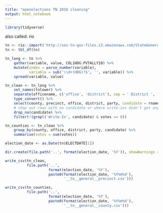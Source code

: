 ```yaml
---
title: "openelections TN 2016 cleaning"
output: html_notebook
---
```


```r
library(tidyverse)
```
also called: rio

```r
tn <- rio::import('http://sos-tn-gov-files.s3.amazonaws.com/StateGeneralbyPrecinctNov2016.xlsx')
tn <- tbl_df(tn)
```

```r
tn_long <- tn %>% 
    gather(variable, value, COL1HDG:PVTALLY10) %>% 
    mutate(index = parse_number(variable), 
           variable = sub('\\d+(HDG)?$', '', variable)) %>% 
    spread(variable, value)

tn_clean <- tn_long %>% 
    set_names(tolower) %>% 
    separate(officename, c('office', 'district'), sep = ' District ', fill = 'right') %>% 
    type_convert() %>% 
    select(county, precinct, office, district, party, candidate = rname, votes = pvtally) %>% 
    # chop out rows with no candidate or where write-ins didn't get any votes in a precinct
    drop_na(candidate) %>% 
    filter(!(grepl('Write-In', candidate) & votes == 0))
```

```r
tn_counties <- tn_clean %>% 
    group_by(county, office, district, party, candidate) %>% 
    summarise(votes = sum(votes))
```

```r
election_date <- as.Date(tn$ELECTDATE[1])

dir.create(file.path('..', format(election_date, '%Y')), showWarnings = FALSE)

write_csv(tn_clean, 
          file.path('..', 
                    format(election_date, '%Y'), 
                    paste0(format(election_date, '%Y%m%d'),
                           '__tn__general__precinct.csv')))

write_csv(tn_counties, 
          file.path('..', 
                    format(election_date, '%Y'), 
                    paste0(format(election_date, '%Y%m%d'),
                           '__tn__general__county.csv')))
```

